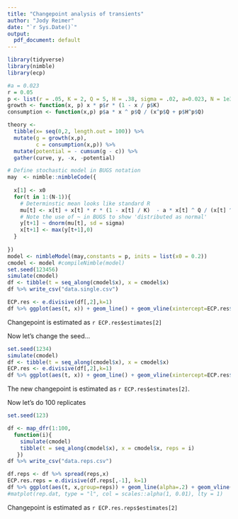 ---
title: "Changepoint analysis of transients"
author: "Jody Reimer"
date: "`r Sys.Date()`"
output: 
  pdf_document: default
---
  
```{r library, message=F}
library(tidyverse)
library(nimble)
library(ecp)
```
  
```{r}
#a = 0.023
r = 0.05
p <- list(r = .05, K = 2, Q = 5, H = .38, sigma = .02, a=0.023, N = 1e3)
growth <- function(x, p) x * p$r * (1 - x / p$K)
consumption <- function(x,p) p$a * x ^ p$Q / (x^p$Q + p$H^p$Q)
```

```{r}
theory <- 
  tibble(x= seq(0,2, length.out = 100)) %>%
  mutate(g = growth(x,p), 
         c = consumption(x,p)) %>%
  mutate(potential = - cumsum(g - c)) %>%
  gather(curve, y, -x, -potential) 
```

```{r, message=FALSE}
# Define stochastic model in BUGS notation
may  <- nimble::nimbleCode({
  
  x[1] <- x0
  for(t in 1:(N-1)){
    # Determinstic mean looks like standard R
    mu[t] <- x[t] + x[t] * r * (1 - x[t] / K)  - a * x[t] ^ Q / (x[t] ^ Q + H ^ Q)
    # Note the use of ~ in BUGS to show 'distributed as normal' 
    y[t+1] ~ dnorm(mu[t], sd = sigma)
    x[t+1] <- max(y[t+1],0)
  }
  
})
model <- nimbleModel(may,constants = p, inits = list(x0 = 0.2))
cmodel <- model #compileNimble(model)
set.seed(123456)
simulate(cmodel)
df <- tibble(t = seq_along(cmodel$x), x = cmodel$x)
df %>% write_csv("data.single.csv")

```
```{r changepoint analysis}
ECP.res <- e.divisive(df[,2],k=1)
df %>% ggplot(aes(t, x)) + geom_line() + geom_vline(xintercept=ECP.res$estimates[2], color="blue", size=1)
```

Changepoint is estimated as `r ECP.res$estimates[2]`

Now let's change the seed...

```{r new seed for single simulations}
set.seed(1234)
simulate(cmodel)
df <- tibble(t = seq_along(cmodel$x), x = cmodel$x)
ECP.res <- e.divisive(df[,2],k=1)
df %>% ggplot(aes(t, x)) + geom_line() + geom_vline(xintercept=ECP.res$estimates[2], color="blue", size=1)
```
The new changepoint is estimated as `r ECP.res$estimates[2]`. 

Now let's do 100 replicates

```{r}
set.seed(123)

df <- map_dfr(1:100, 
  function(i){
    simulate(cmodel)
    tibble(t = seq_along(cmodel$x), x = cmodel$x, reps = i)
   })
df %>% write_csv("data.reps.csv")

```

```{r changpoint analyis on replicates}
df.reps <- df %>% spread(reps,x)
ECP.res.reps = e.divisive(df.reps[,-1], k=1)
df %>% ggplot(aes(t, x,group=reps)) + geom_line(alpha=.2) + geom_vline(xintercept=ECP.res.reps$estimates[2], color="blue", size=1)
#matplot(rep.dat, type = "l", col = scales::alpha(1, 0.01), lty = 1)
```

Changepoint is estimated as `r ECP.res.reps$estimates[2]`
